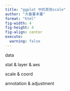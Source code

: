 ```yaml
---
title: "ggplot 中的其他scale"
author: "大番薯本薯"
format: "html"
fig-width: 4
fig-height: 4
fig-align: center
execute:
  warning: false
---
```


data

stat & layer & aes

scale & coord

annotation  & adjustment


